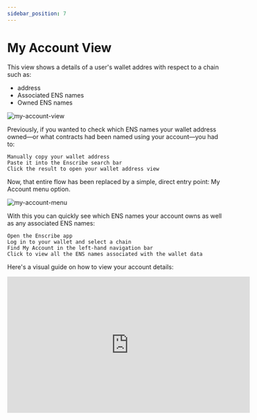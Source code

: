 ```yaml
---
sidebar_position: 7
---
```


# My Account View

This view shows a details of a user's wallet addres with respect to a chain such as:
- address
- Associated ENS names
- Owned ENS names

![my-account-view](/img/my-account-view.png)

Previously, if you wanted to check which ENS names your wallet address owned—or what contracts had been named using your account—you had to:

    Manually copy your wallet address
    Paste it into the Enscribe search bar
    Click the result to open your wallet address view

Now, that entire flow has been replaced by a simple, direct entry point: My Account menu option.

![my-account-menu](/img/my-account-menu.png)

With this you can quickly see which ENS names your account owns as well as any associated ENS names:

    Open the Enscribe app
    Log in to your wallet and select a chain
    Find My Account in the left-hand navigation bar
    Click to view all the ENS names associated with the wallet data

Here's a visual guide on how to view your account details:

<iframe
  width="560"
  height="315"
  src="https://www.youtube.com/embed/S5gxWC5aR_w"
  title="YouTube video player"
  frameBorder="0"
  allow="accelerometer; autoplay; clipboard-write; encrypted-media; gyroscope; picture-in-picture"
  allowFullScreen
/>
